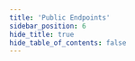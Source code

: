 ```yaml
---
title: 'Public Endpoints'
sidebar_position: 6
hide_title: true
hide_table_of_contents: false
---
```



<PageTitle
  iconUrl="img/bitsong-icon.svg"
  title="Public Endpoints"
  chainId="bitsong-2b"
  version="v0.21.6"
/>

<Endpoints
  api="https://bitsong-api.noders.services"
  rpc="https://bitsong-rpc.noders.services"
  grpc="https://bitsong-grpc.noders.services:443"
  jsonRpc=""
/>
